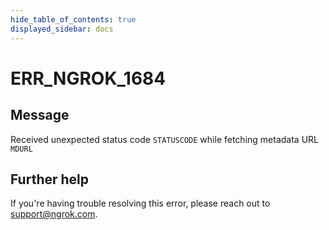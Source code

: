 ```yaml
---
hide_table_of_contents: true
displayed_sidebar: docs
---
```



# ERR_NGROK_1684

## Message

Received unexpected status code `STATUSCODE` while fetching metadata URL `MDURL`

<ErrorDetails error="err_ngrok_1684" />

## Further help

If you're having trouble resolving this error, please reach out to [support@ngrok.com](mailto:support@ngrok.com?subject=Help%20with%20ERR_NGROK_1684).
